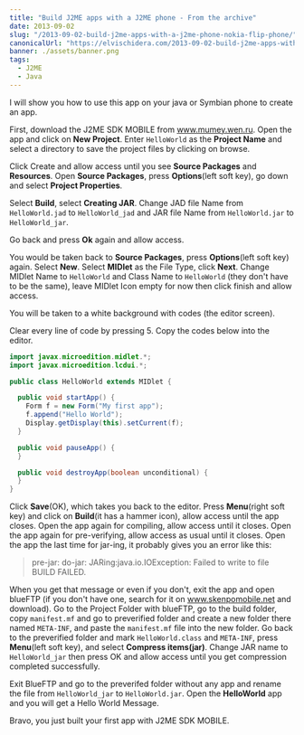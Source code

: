 ```yaml
---
title: "Build J2ME apps with a J2ME phone - From the archive"
date: 2013-09-02
slug: "/2013-09-02-build-j2me-apps-with-a-j2me-phone-nokia-flip-phone/"
canonicalUrl: "https://elvischidera.com/2013-09-02-build-j2me-apps-with-a-j2me-phone-nokia-flip-phone/"
banner: ./assets/banner.png
tags:
  - J2ME
  - Java
---
```


I will show you how to use this app on your java or Symbian phone to create an app.

First, download the J2ME SDK MOBILE from www.mumey.wen.ru. Open the app and click on **New Project**. Enter `HelloWorld` as the **Project Name** and select a directory to save the project files by clicking on browse.

Click Create and allow access until you see **Source Packages** and **Resources**. Open **Source Packages**, press **Options**(left soft key), go down and select **Project Properties**.

Select **Build**, select **Creating JAR**. Change JAD file Name from `HelloWorld.jad` to `HelloWorld_jad` and JAR file Name from `HelloWorld.jar` to `HelloWorld_jar`.

Go back and press **Ok** again and allow access.

You would be taken back to **Source Packages**, press **Options**(left soft key) again. Select **New**. Select **MIDlet** as the File Type, click **Next**. Change MIDlet Name to `HelloWorld` and Class Name to `HelloWorld` (they don't have to be the same), leave MIDlet Icon empty for now then click finish and allow access.

You will be taken to a white background with codes (the editor screen).

Clear every line of code by pressing 5. Copy the codes below into the editor.

```java:title=HelloWorld.java
import javax.microedition.midlet.*;
import javax.microedition.lcdui.*;

public class HelloWorld extends MIDlet {

  public void startApp() {
    Form f = new Form("My first app");
    f.append("Hello World");
    Display.getDisplay(this).setCurrent(f);
  }

  public void pauseApp() {
  }

  public void destroyApp(boolean unconditional) {
  }
}
```
 
Click **Save**(OK), which takes you back to the editor. Press **Menu**(right soft key) and click on **Build**(it has a hammer icon), allow access until the app closes. Open the app again for compiling, allow access until it closes. Open the app again for pre-verifying, allow access as usual until it closes. Open the app the last time for jar-ing, it probably gives you an error like this:

> pre-jar: do-jar: JARing:java.io.IOException: Failed to write to file BUILD FAILED.

When you get that message or even if you don't, exit the app and open blueFTP (if you don't have one, search for it on www.skenpomobile.net and download). Go to the Project Folder with blueFTP, go to the build folder, copy `manifest.mf` and go to preverified folder and create a new folder there named `META-INF`, and paste the `manifest.mf` file into the new folder. Go back to the preverified folder and mark `HelloWorld.class` and `META-INF`, press **Menu**(left soft key), and select **Compress items(jar)**. Change JAR name to `HelloWorld_jar` then press OK and allow access until you get compression completed successfully.

Exit BlueFTP and go to the preverifed folder without any app and rename the file from `HelloWorld_jar` to `HelloWorld.jar`. Open the **HelloWorld** app and you will get a Hello World Message.

Bravo, you just built your first app with J2ME SDK MOBILE.